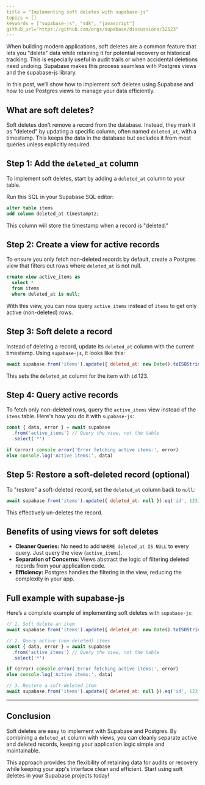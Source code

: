 ```yaml
---
title = "Implementing soft deletes with supabase-js"
topics = []
keywords = ["supabase-js", "sdk", "javascript"]
github_url="https://github.com/orgs/supabase/discussions/32523"
---
```


When building modern applications, soft deletes are a common feature that lets you "delete" data while retaining it for potential recovery or historical tracking. This is especially useful in audit trails or when accidental deletions need undoing. Supabase makes this process seamless with Postgres views and the supabase-js library.

In this post, we’ll show how to implement soft deletes using Supabase and how to use Postgres views to manage your data efficiently.

## What are soft deletes?

Soft deletes don’t remove a record from the database. Instead, they mark it as "deleted" by updating a specific column, often named `deleted_at`, with a timestamp. This keeps the data in the database but excludes it from most queries unless explicitly required.

## Step 1: Add the `deleted_at` column

To implement soft deletes, start by adding a `deleted_at` column to your table.

Run this SQL in your Supabase SQL editor:

```sql
alter table items
add column deleted_at timestamptz;
```

This column will store the timestamp when a record is "deleted."

## Step 2: Create a view for active records

To ensure you only fetch non-deleted records by default, create a Postgres view that filters out rows where `deleted_at` is not null.

```sql
create view active_items as
  select *
  from items
  where deleted_at is null;
```

With this view, you can now query `active_items` instead of `items` to get only active (non-deleted) rows.

## Step 3: Soft delete a record

Instead of deleting a record, update its `deleted_at` column with the current timestamp. Using `supabase-js`, it looks like this:

```javascript
await supabase.from('items').update({ deleted_at: new Date().toISOString() }).eq('id', 123)
```

This sets the `deleted_at` column for the item with `id` 123.

## Step 4: Query active records

To fetch only non-deleted rows, query the `active_items` view instead of the `items` table. Here's how you do it with `supabase-js`:

```javascript
const { data, error } = await supabase
  .from('active_items') // Query the view, not the table
  .select('*')

if (error) console.error('Error fetching active items:', error)
else console.log('Active items:', data)
```

## Step 5: Restore a soft-deleted record (optional)

To "restore" a soft-deleted record, set the `deleted_at` column back to `null`:

```javascript
await supabase.from('items').update({ deleted_at: null }).eq('id', 123)
```

This effectively un-deletes the record.

## Benefits of using views for soft deletes

- **Cleaner Queries:** No need to add `WHERE deleted_at IS NULL` to every query. Just query the view (`active_items`).
- **Separation of Concerns:** Views abstract the logic of filtering deleted records from your application code.
- **Efficiency:** Postgres handles the filtering in the view, reducing the complexity in your app.

## Full example with supabase-js

Here’s a complete example of implementing soft deletes with `supabase-js`:

```javascript
// 1. Soft delete an item
await supabase.from('items').update({ deleted_at: new Date().toISOString() }).eq('id', 123)

// 2. Query active (non-deleted) items
const { data, error } = await supabase
  .from('active_items') // Query the view, not the table
  .select('*')

if (error) console.error('Error fetching active items:', error)
else console.log('Active items:', data)

// 3. Restore a soft-deleted item
await supabase.from('items').update({ deleted_at: null }).eq('id', 123)
```

---

## Conclusion

Soft deletes are easy to implement with Supabase and Postgres. By combining a `deleted_at` column with views, you can cleanly separate active and deleted records, keeping your application logic simple and maintainable.

This approach provides the flexibility of retaining data for audits or recovery while keeping your app's interface clean and efficient. Start using soft deletes in your Supabase projects today!
